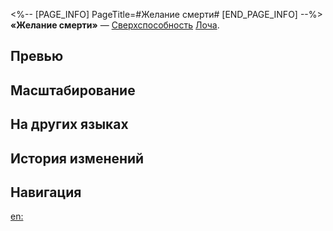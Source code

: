 <%-- [PAGE_INFO]
PageTitle=#Желание смерти#
[END_PAGE_INFO] --%>
{{Навык Инфобокс
|Название         = Желание смерти
|Изображение      = Навык Желание смерти.png
|Персонаж         = Лоча
|Тип              = Сверхспособность
|Тэг              = Групповая атака
|УронСтойк        = 20
|ЭнергияГен       = 5
|Энергия          = 100
|Длительность     = 
|Описание         = Снимает с каждого противника 1 {{Доп эффект|усиление}} и наносит всем противникам мнимый урон, равный {{Цвет|Выделенный|120%—216%}} от силы атаки Лочи. Лоча также получает 1 ур. Цветка Бездны.
|Свойство1        = 
|Масштабирование1 = 
}}
'''«Желание смерти»''' — [[Сверхспособность]] [[Лоча]].

==Превью==
{{Превью
|Файл = Желание смерти Превью
}}

==Масштабирование==
{{Масштабирование навыка
|120%;128%;136%;144%;152%;160%;170%;180%;190%;200%;208%;216%;224%;232%;240%
}}

==На других языках==
{{На других языках
|en   = Death Wish
|zhs  = 归葬的遂愿
|zht  = 歸葬的遂願
|ja   = {{Rubi|帰葬|きそう}}の{{Rubi|成就|じょうじゅ}}
|ko   = 망자의 숙원
|es   = Deseo de muerte
|fr   = Pulsion de mort
|ru   = Желание смерти
|th   = Death Wish
|vi   = Di Nguyện Chôn Cất
|de   = Todestrieb
|id   = Death Wish
|pt   = Desejo de Morte
}}

==История изменений==
{{История изменений|3.5}}

==Навигация==
{{Навык Навбокс|Лоча}}

[[en:]]
